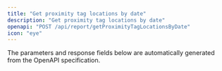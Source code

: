 ```yaml
---
title: "Get proximity tag locations by date"
description: "Get proximity tag locations by date"
openapi: "POST /api/report/getProximityTagLocationsByDate"
icon: "eye"
---
```


<Note>
The parameters and response fields below are automatically generated from the OpenAPI specification.
</Note>
